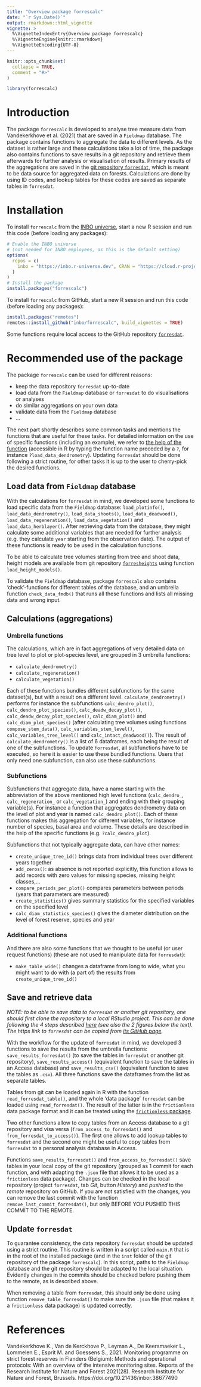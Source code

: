 ```yaml
---
title: "Overview package forrescalc"
date: "`r Sys.Date()`"
output: rmarkdown::html_vignette
vignette: >
  %\VignetteIndexEntry{Overview package forrescalc}
  %\VignetteEngine{knitr::rmarkdown}
  %\VignetteEncoding{UTF-8}
---
```


```r
knitr::opts_chunk$set(
  collapse = TRUE,
  comment = "#>"
)
```

```r
library(forrescalc)
```

# Introduction

The package `forrescalc` is developed to analyse tree measure data from Vandekerkhove et al. (2021) that are saved in a `Fieldmap` database. The package contains functions to aggregate the data to different levels. As the dataset is rather large and these calculations take a lot of time, the package also contains functions to save results in a git repository and retrieve them afterwards for further analysis or visualisation of results. Primary results of the aggregations are saved in the [git repository `forresdat`](https://github.com/inbo/forresdat), which is meant to be data source for aggregated data on forests. Calculations are done by using ID codes, and lookup tables for these codes are saved as separate tables in `forresdat`.

# Installation

To install `forrescalc` from the [INBO universe](https://inbo.r-universe.dev/builds),
start a new R session and run this code (before loading any packages):

```r
# Enable the INBO universe
# (not needed for INBO employees, as this is the default setting)
options(
  repos = c(
    inbo = "https://inbo.r-universe.dev", CRAN = "https://cloud.r-project.org"
  )
)
# Install the package
install.packages("forrescalc")
```

To install `forrescalc` from GitHub, start a new R session and run this code (before loading any packages):

```r
install.packages("remotes")
remotes::install_github("inbo/forrescalc", build_vignettes = TRUE)
```

Some functions require local access to the GitHub repository [`forresdat`](https://github.com/inbo/forresdat).

# Recommended use of the package

The package `forrescalc` can be used for different reasons:

- keep the data repository `forresdat` up-to-date
- load data from the `Fieldmap` database or `forresdat` to do visualisations or analyses
- do similar aggregations on your own data
- validate data from the `Fieldmap` database
- ...

The next part shortly describes some common tasks and mentions the functions that are useful for these tasks. For detailed information on the use of specific functions (including an example), we refer to [the help of the function](https://inbo.github.io/forrescalc/reference/index.html) (accessible in R by typing the function name preceded by a `?`, for instance `?load_data_dendrometry`). Updating `forresdat` should be done following a strict routine, for other tasks it is up to the user to cherry-pick the desired functions.

## Load data from `Fieldmap` database

With the calculations for `forresdat` in mind, we developed some functions to load specific data from the `Fieldmap` database: `load_plotinfo()`, `load_data_dendrometry()`, `load_data_shoots()`, `load_data_deadwood()`, `load_data_regeneration()`, `load_data_vegetation()` and `load_data_herblayer()`. After retrieving data from the database, they might calculate some additional variables that are needed for further analysis (e.g. they calculate `year` starting from the observation date). The output of these functions is ready to be used in the calculation functions.

To be able to calculate tree volumes starting from tree and shoot data, height models are available from git repository [`forresheights`](https://github.com/inbo/forresheights) using function `load_height_models()`.

To validate the `Fieldmap` database, package `forrescalc` also contains 'check'-functions for different tables of the database, and an umbrella function `check_data_fmdb()` that runs all these functions and lists all missing data and wrong input.

## Calculations (aggregations)

### Umbrella functions

The calculations, which are in fact aggregations of very detailed data on tree level to plot or plot-species level, are grouped in 3 umbrella functions:

- `calculate_dendrometry()`
- `calculate_regeneration()`
- `calculate_vegetation()`

Each of these functions bundles different subfunctions for the same dataset(s), but with a result on a different level. `calculate_dendrometry()` performs for instance the subfunctions `calc_dendro_plot()`, `calc_dendro_plot_species()`, `calc_deadw_decay_plot()`, `calc_deadw_decay_plot_species()`, `calc_diam_plot()` and `calc_diam_plot_species()` (after calculating tree volumes using functions `compose_stem_data()`, `calc_variables_stem_level()`, `calc_variables_tree_level()` and `calc_intact_deadwood()`). The result of `calculate_dendrometry()` is a list of 6 dataframes, each being the result of one of the subfunctions. To update `forresdat`, all subfunctions have to be executed, so here it is easier to use these bundled functions. Users that only need one subfunction, can also use these subfunctions.

### Subfunctions

Subfunctions that aggregate data, have a name starting with the abbreviation of the above mentioned high level functions (`calc_dendro_`, `calc_regeneration_` or `calc_vegetation_`) and ending with their grouping variable(s). For instance a function that aggregates dendrometry data on the level of plot and year is named `calc_dendro_plot()`. Each of these functions makes this aggregation for different variables, for instance number of species, basal area and volume. These details are described in the help of the specific functions (e.g. `?calc_dendro_plot`).

Subfunctions that not typically aggregate data, can have other names:

- `create_unique_tree_id()` brings data from individual trees over different years together
- `add_zeros()`: as absence is not reported explicitly, this function allows to add records with zero values for missing species, missing height classes,... 
- `compare_periods_per_plot()` compares parameters between periods (years that parameters are measured)
- `create_statistics()` gives summary statistics for the specified variables on the specified level
- `calc_diam_statistics_species()` gives the diameter distribution on the level of forest reserve, species and year 

### Additional functions

And there are also some functions that we thought to be useful (or user request functions) (these are not used to manipulate data for `forresdat`):

- `make_table_wide()` changes a dataframe from long to wide, what you might want to do with (a part of) the results from `create_unique_tree_id()`

## Save and retrieve data

_NOTE: to be able to save data to `forresdat` or another git repository, one should first clone the repository to a local RStudio project. This can be done following the 4 steps described [here](https://inbo.github.io/git-course/course_rstudio.html#23_clone_a_repo_to_work_locally) (see also the 2 figures below the text). The https link to `forresdat` can be copied from [its GitHub page](https://github.com/inbo/forresdat)._

With the workflow for the update of `forresdat` in mind, we developed 3 functions to save the results from the umbrella functions: `save_results_forresdat()` (to save the tables in `forresdat` or another git repository), `save_results_access()` (equivalent function to save the tables in an Access database) and `save_results_csv()` (equivalent function to save the tables as `.csv`). All three functions save the dataframes from the list as separate tables.

Tables from git can be loaded again in R with the function `read_forresdat_table()`, and the whole 'data package' `forresdat` can be loaded using `read_forresdat()`.
The result of the latter is in the `frictionless` data package format and it can be treated using the [`frictionless` package](https://docs.ropensci.org/frictionless/).

Two other functions allow to copy tables from an Access database to a git repository and visa versa (`from_access_to_forresdat()` and `from_forresdat_to_access()`). The first one allows to add lookup tables to `forresdat` and the second one might be useful to copy tables from `forresdat` to a personal analysis database in Access.

Functions `save_results_forresdat()` and `from_access_to_forresdat()` save tables in your local copy of the git repository (grouped as 1 commit for each function, and with adapting the `.json` file that allows it to be used as a `frictionless` data package). Changes can be checked in the local repository (project `forresdat`, tab _Git_, button _History_) and _pushed_ to the _remote_ repository on GitHub. If you are not satisfied with the changes, you can remove the last commit with the function `remove_last_commit_forresdat()`, but only BEFORE YOU PUSHED THIS COMMIT TO THE REMOTE.

## Update `forresdat`

To guarantee consistency, the data repository `forresdat` should be updated using a strict routine. This routine is written in a script called `main.R` that is in the root of the installed package (and in the `inst` folder of the git repository of the package `forrescalc`). In this script, paths to the `Fieldmap` database and the git repository should be adapted to the local situation. Evidently changes in the commits should be checked before pushing them to the remote, as is described above.

When removing a table from `forresdat`, this should only be done using function `remove_table_forresdat()` to make sure the `.json` file (that makes it a `frictionless` data package) is updated correctly.

# References

Vandekerkhove K., Van de Kerckhove P., Leyman A., De Keersmaeker L., Lommelen E., Esprit M. and Goessens S., 2021. Monitoring programme on strict forest reserves in Flanders (Belgium): Methods and operational protocols: With an overview of the intensive monitoring sites. Reports of the Research Institute for Nature and Forest 2021(28). Research Institute for Nature and Forest, Brussels. https://doi.org/10.21436/inbor.38677490
